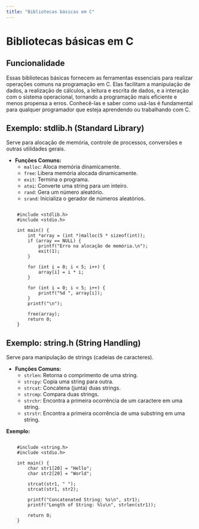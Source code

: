 ```yaml
---
title: "Bibliotecas básicas em C"
---
```


# Bibliotecas básicas em C

## Funcionalidade

Essas bibliotecas básicas fornecem as ferramentas essenciais para realizar operações comuns na programação em C. Elas facilitam a manipulação de dados, a realização de cálculos, a leitura e escrita de dados, e a interação com o sistema operacional, tornando a programação mais eficiente e menos propensa a erros. Conhecê-las e saber como usá-las é fundamental para qualquer programador que esteja aprendendo ou trabalhando com C.

## Exemplo: stdlib.h (Standard Library)

Serve para alocação de memória, controle de processos, conversões e outras utilidades gerais.

- **Funções Comuns:**
  - `malloc`: Aloca memória dinamicamente.
  - `free`: Libera memória alocada dinamicamente.
  - `exit`: Termina o programa.
  - `atoi`: Converte uma string para um inteiro.
  - `rand`: Gera um número aleatório.
  - `srand`: Inicializa o gerador de números aleatórios.

```

    #include <stdlib.h>
    #include <stdio.h>

    int main() {
        int *array = (int *)malloc(5 * sizeof(int));
        if (array == NULL) {
            printf("Erro na alocação de memória.\n");
            exit(1);
        }

        for (int i = 0; i < 5; i++) {
            array[i] = i * i;
        }

        for (int i = 0; i < 5; i++) {
            printf("%d ", array[i]);
        }
        printf("\n");

        free(array);
        return 0;
    }

```

## Exemplo: string.h (String Handling)

Serve para manipulação de strings (cadeias de caracteres).

- **Funções Comuns:**
  - `strlen`: Retorna o comprimento de uma string.
  - `strcpy`: Copia uma string para outra.
  - `strcat`: Concatena (junta) duas strings.
  - `strcmp`: Compara duas strings.
  - `strchr`: Encontra a primeira ocorrência de um caractere em uma string.
  - `strstr`: Encontra a primeira ocorrência de uma substring em uma string.

**Exemplo:**

```

    #include <string.h>
    #include <stdio.h>

    int main() {
        char str1[20] = "Hello";
        char str2[20] = "World";

        strcat(str1, " ");
        strcat(str1, str2);

        printf("Concatenated String: %s\n", str1);
        printf("Length of String: %lu\n", strlen(str1));

        return 0;
    }

```

